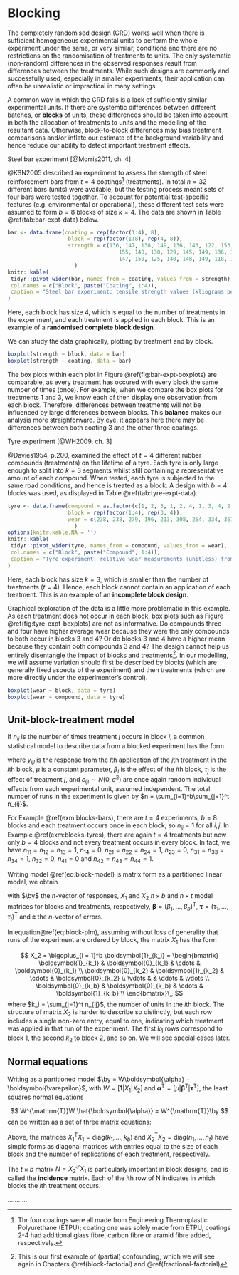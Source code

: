 # Blocking {#blocking}

The completely randomised design (CRD) works well when there is sufficient homogeneous experimental units to perform the whole experiment under the same, or very similar, conditions and there are no restrictions on the randomisation of treatments to units. The only systematic (non-random) differences in the observed responses result from differences between the treatments. While such designs are commonly and successfully used, especially in smaller experiments, their application can often be unrealistic or impractical in many settings.

A common way in which the CRD fails is a lack of sufficiently similar experimental units. If there are systemtic differences between different batches, or **blocks** of units, these differences should be taken into account in both the allocation of treatments to units and the modelling of the resultant data. Otherwise, block-to-block differences may bias treatment comparisons and/or inflate our estimate of the background variability and hence reduce our ability to detect important treatment effects.

::: {.example #blocks-bars}
Steel bar experiment [@Morris2011, ch. 4]

@KSN2005 described an experiment to assess the strength of steel reinforcement bars from $t=4$ coatings^[Thr four coatings were all made from Engineering Thermoplastic Polyurethane (ETPU); coating one was solely made from ETPU, coatings 2-4 had additional glass fibre, carbon fibre or aramid fibre added, respectively.] (treatments). In total $n=32$ different bars (units) were available, but the testing process meant sets of four bars were tested together. To account for potential test-specific features (e.g. environmental or operational), these different test sets were assumed to form $b=8$ blocks of size $k=4$. The data are shown in Table \@ref(tab:bar-expt-data) below.

```r
bar <- data.frame(coating = rep(factor(1:4), 8),
                   block = rep(factor(1:8), rep(4, 8)), 
                   strength = c(136, 147, 138, 149, 136, 143, 122, 153, 150, 142, 131, 136,
                                   155, 148, 130, 129, 145, 149, 136, 139, 150, 149, 147, 144,
                                   147, 150, 125, 140, 148, 149, 118, 145)
                     )
knitr::kable(
 tidyr::pivot_wider(bar, names_from = coating, values_from = strength),
 col.names = c("Block", paste("Coating", 1:4)),
 caption = "Steel bar experiment: tensile strength values (kliograms per square inch, ksi) from steel bars with four different coatings."
)
```
Here, each block has size 4, which is equal to the number of treatments in the experiment, and each treatment is applied in each block. This is an example of a **randomised complete block design**.

We can study the data graphically, plotting by treatment and by block.

```r
boxplot(strength ~ block, data = bar)
boxplot(strength ~ coating, data = bar)
```
The box plots within each plot in Figure \@ref(fig:bar-expt-boxplots) are comparable, as every treatment has occured with every block the same number of times (once). For example, when we compare the box plots for treatments 1 and 3, we know each of then display one observation from each block. Therefore, differences between treatments will not be influenced by large differences between blocks. This **balance** makes our analysis more straighforward. By eye, it appears here there may be differences between both coating 3 and the other three coatings.
:::

::: {.example #blocks-tyres}
Tyre experiment [@WH2009, ch. 3]

@Davies1954, p.200, examined the effect of $t=4$ different rubber compounds (treatments) on the lifetime of a tyre. Each tyre is only large enough to split into $k=3$ segments whilst still containing a representative amount of each compound. When tested, each tyre is subjected to the same road conditions, and hence is treated as a block. A design with $b=4$ blocks was used, as displayed in Table \@ref(tab:tyre-expt-data).

```r
tyre <- data.frame(compound = as.factor(c(1, 2, 3, 1, 2, 4, 1, 3, 4, 2, 3, 4)),
                   block = rep(factor(1:4), rep(3, 4)), 
                   wear = c(238, 238, 279, 196, 213, 308, 254, 334, 367, 312, 421, 412)
                     )
options(knitr.kable.NA = '')
knitr::kable(
 tidyr::pivot_wider(tyre, names_from = compound, values_from = wear),
 col.names = c("Block", paste("Compound", 1:4)),
 caption = "Tyre experiment: relative wear measurements (unitless) from tires made with four different rubber compounds."
)
```
Here, each block has size $k=3$, which is smaller than the number of treatments ($t=4$). Hence, each block cannot contain an application of each treatment. This is an example of an **incomplete block design**.

Graphical exploration of the data is a little more problematic in this example. As each treatment does not occur in each block, box plots such as Figure \@ref(fig:tyre-expt-boxplots) are not as informative. Do compounds three and four have higher average wear because they were the only compounds to both occur in blocks 3 and 4? Or do blocks 3 and 4 have a higher mean because they contain both compounds 3 and 4? The design cannot help us entirely disentangle the impact of blocks and treatments^[This is our first example of (partial) confounding, which we will see again in Chapters \@ref(block-factorial) and \@ref(fractional-factorial)]. In our modelling, we will assume variation should first be described by blocks (which are generally fixed aspects of the experiment) and then treatments (which are more directly under the experimenter's control).


```r
boxplot(wear ~ block, data = tyre)
boxplot(wear ~ compound, data = tyre)
```
:::

## Unit-block-treatment model

If $n_{ij}$ is the number of times treatment $j$ occurs in block $i$, a common statistical model to describe data from a blocked experiment has the form

\begin{equation}
y_{ijl} = \mu + \beta_i + \tau_i + \varepsilon_{ijl}\,, \qquad i = 1,\ldots, b; j = 1, \ldots, t; l = 1,\ldots,n_{ij}\,,
(\#eq:block-model)
\end{equation}
where $y_{ijl}$ is the response from the $l$th application of the $j$th treatment in the $i$th block, $\mu$ is a constant parameter, $\beta_i$ is the effect of the $i$th block, $\tau_j$ is the effect of treatment $j$, and $\varepsilon_{ijl}\sim N(0, \sigma^2)$ are once again random individual effects from each experimental unit, assumed independent. The total number of runs in the experiment is given by $n = \sum_{i=1}^b\sum_{j=1}^t n_{ij}$.

For Example \@ref(exm:blocks-bars), there are $t=4$ experiments, $b = 8$ blocks and each treatment occurs once in each block, so $n_{ij} = 1$ for all $i, j$. In Example \@ref(exm:blocks-tyres), there are again $t=4$ treatments but now only $b=4$ blocks and not every treatment occurs in every block. In fact, we have $n_{11} = n_{12} = n_{13} = 1$, $n_{14} = 0$, $n_{21} = n_{22} =n_{24} = 1$, $n_{23} = 0$, $n_{31} = n_{33} =n_{34} = 1$, $n_{32} = 0$, $n_{41} = 0$ and $n_{42} = n_{43} =n_{44} = 1$.

Writing model \@ref(eq:block-model) is matrix form as a partitioned linear model, we obtain 

\begin{equation}
\by = \mu\boldsymbol{1}_n + X_1\boldsymbol{\beta} + X_2\boldsymbol{\tau} + \boldsymbol{\varepsilon}\,,
(\#eq:block-plm)
\end{equation}

with $\by$ the $n$-vector of responses, $X_1$ and $X_2$ $n\times b$ and $n\times t$ model matrices for blocks and treatments, respectively, $\boldsymbol{\beta} = (\beta_1,\ldots, \beta_b)^{\mathrm{T}}$, $\boldsymbol{\tau} = (\tau_1,\ldots, \tau_t)^{\mathrm{T}}$ and $\boldsymbol{\varepsilon}$ the $n$-vector of errors.

In equation\@ref(eq:block-plm), assuming without loss of generality that runs of the experiment are ordered by block, the matrix $X_1$ has the form

$$
X_2 = \bigoplus_{i = 1}^b \boldsymbol{1}_{k_i} = \begin{bmatrix}
\boldsymbol{1}_{k_1} & \boldsymbol{0}_{k_1} & \cdots &  \boldsymbol{0}_{k_1} \\
\boldsymbol{0}_{k_2} & \boldsymbol{1}_{k_2} & \cdots &  \boldsymbol{0}_{k_2} \\
\vdots & & \ddots & \vdots \\
\boldsymbol{0}_{k_b} & \boldsymbol{0}_{k_b} & \cdots &  \boldsymbol{1}_{k_b} \\
\end{bmatrix}\,,
$$
where $k_i = \sum_{j=1}^t n_{ij}$, the number of units in the $i$th block. The structure of matrix $X_2$ is harder to describe so distinctly, but each row includes a single non-zero entry, equal to one, indicating which treatment was applied in that run of the experiment. The first $k_1$ rows correspond to block 1, the second $k_2$ to block 2, and so on. We will see special cases later. 

## Normal equations

Writing as a partitioned model $\by = W\boldsymbol{\alpha} + \boldsymbol{\varepsilon}$, with $W = [\boldsymbol{1} | X_1 | X_2]$ and $\boldsymbol{\alpha}^{\mathrm{T}} = [\mu | \boldsymbol{\beta}^{\mathrm{T}} | \boldsymbol{\tau}^{\mathrm{T}}]$, the least squares normal equations

$$
W^{\mathrm{T}}W \hat{\boldsymbol{\alpha}} = W^{\mathrm{T}}\by
$$
can be written as a set of three matrix equations:

\begin{align}
n\hat{\mu} + \boldsymbol{1}_n^{\mathrm{T}}X_1\hat{\boldsymbol{\beta}} + \boldsymbol{1}_n^{\mathrm{T}}X_2\hat{\boldsymbol{\tau}} & = \boldsymbol{1}_n^{\mathrm{T}}\bY\,, \\
X_1^{\mathrm{T}}\boldsymbol{1}_n\hat{\mu} + X_1^{\mathrm{T}}X_1\hat{\boldsymbol{\beta}} + X_1^{\mathrm{T}}X_2\hat{\boldsymbol{\tau}} & = X_1^{\mathrm{T}}\bY\,, \\
X_2^{\mathrm{T}}\boldsymbol{1}_n\hat{\mu} + X_2^{\mathrm{T}}X_1\hat{\boldsymbol{\beta}} + X_2^{\mathrm{T}}X_2\hat{\boldsymbol{\tau}} & = X_2^{\mathrm{T}}\bY\,. \\
\end{align}

Above, the matrices $X_1^{\mathrm{T}}X_1 = \mathrm{diag}(k_1,\ldots,k_b)$ and $X_2^{\mathrm{T}}X_2 = \mathrm{diag}(n_1,\ldots,n_t)$ have simple forms as diagonal matrices with entries equal to the size of each block and the number of replications of each treatment, respectively.

The $t\times b$ matrix $N = X_2^{\mathcal{T}}X_1$ is particularly important in block designs, and is called the **incidence** matrix. Each of the $i$th row of N indicates in which blocks the $i$th treatment occurs.



<!--
We can eliminate the explicit dependence on $\mu$ and $\boldsymbol{\beta}$ to find reduced normal equations for $\boldsymbol{\tau}$ by multiplying the middle equation by $X_2^{\mathrm{T}}X_1(X_1^{\mathrm{T}}X_1)^{-1}$:

\begin{align*}
X_2^{\mathrm{T}}X_1(X_1^{\mathrm{T}}X_1)^{-1}X_1^{\mathrm{T}}\boldsymbol{1}_n\hat{\mu} + X_2^{\mathrm{T}}X_1(X_1^\mathrm{T}X_1)^{-1}X_1^{\mathrm{T}}X_1\hat{\boldsymbol{\beta}} + X_2^\mathrm{T}X_1(X_1^\mathrm{T}X_1)^{-1}X_1^{\mathrm{T}}X_2\hat{\boldsymbol{\tau}} 
& = X_2^\mathrm{T}X_1(X_1^\mathrm{T}X_1)^{-1}X_1^{\mathrm{T}}\boldsymbol{1}_n\hat{\mu} + X_2^\mathrm{T}X_1\hat{\boldsymbol{\beta}} + X_2^\mathrm{T}X_1(X_1^\mathrm{T}X_1)^{-1}X_1^{\mathrm{T}}X_2\hat{\boldsymbol{\tau}} \\
& = X_2^\mathrm{T}X_1(X_1^\mathrm{T}X_1)^{-1}X_1^{\mathrm{T}}\bY \\
\end{align*}

and subtracting from the final equation:
-->






















































































...........

